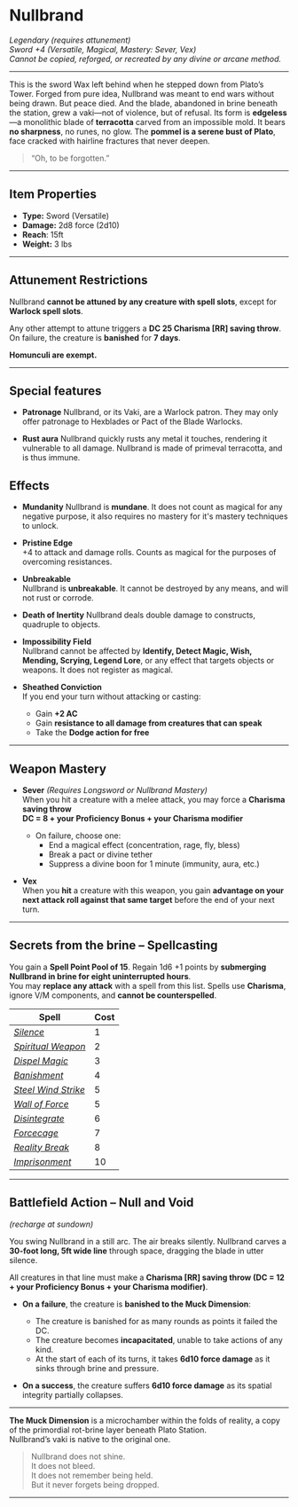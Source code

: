 # Nullbrand

_Legendary (requires attunement)_  
_Sword +4 (Versatile, Magical, Mastery: Sever, Vex)_  
_Cannot be copied, reforged, or recreated by any divine or arcane method._

---

This is the sword Wax left behind when he stepped down from Plato’s Tower. Forged from pure idea, Nullbrand was meant to end wars without being drawn.
But peace died. And the blade, abandoned in brine beneath the station, grew a vaki—not of violence, but of refusal.
Its form is **edgeless**—a monolithic blade of **terracotta** carved from an impossible mold.
It bears **no sharpness**, no runes, no glow. The **pommel is a serene bust of Plato**, face cracked with hairline fractures that never deepen.

> “Oh, to be forgotten.”

---

## Item Properties

- **Type:** Sword (Versatile)
- **Damage:** 2d8 force (2d10)
- **Reach**: 15ft
- **Weight:** 3 lbs

---

## Attunement Restrictions

Nullbrand **cannot be attuned by any creature with spell slots**, except for **Warlock spell slots**.

Any other attempt to attune triggers a **DC 25 Charisma [RR] saving throw**.  
On failure, the creature is **banished** for **7 days**.

**Homunculi are exempt.**

---

## Special features

- **Patronage** Nullbrand, or its Vaki, are a Warlock patron. They may only offer patronage to Hexblades or Pact of the Blade Warlocks.

- **Rust aura** Nullbrand quickly rusts any metal it touches, rendering it vulnerable to all damage. Nullbrand is made of primeval terracotta, and is thus immune.

## Effects

- **Mundanity**
  Nullbrand is **mundane**. It does not count as magical for any negative purpose, it also requires no mastery for it's mastery techniques to unlock.

- **Pristine Edge**  
  +4 to attack and damage rolls. Counts as magical for the purposes of overcoming resistances.

- **Unbreakable**  
  Nullbrand is **unbreakable**. It cannot be destroyed by any means, and will not rust or corrode.

- **Death of Inertity**
  Nullbrand deals double damage to constructs, quadruple to objects.

- **Impossibility Field**  
  Nullbrand cannot be affected by **Identify, Detect Magic, Wish, Mending, Scrying, Legend Lore**, or any effect that targets objects or weapons. It does not register as magical.

- **Sheathed Conviction**  
  If you end your turn without attacking or casting:

  - Gain **+2 AC**
  - Gain **resistance to all damage from creatures that can speak**
  - Take the **Dodge action for free**

---

## Weapon Mastery

- **Sever** _(Requires Longsword or Nullbrand Mastery)_  
  When you hit a creature with a melee attack, you may force a **Charisma saving throw**  
  **DC = 8 + your Proficiency Bonus + your Charisma modifier**

  - On failure, choose one:
    - End a magical effect (concentration, rage, fly, bless)
    - Break a pact or divine tether
    - Suppress a divine boon for 1 minute (immunity, aura, etc.)

- **Vex**  
  When you **hit** a creature with this weapon, you gain **advantage on your next attack roll against that same target** before the end of your next turn.

---

## Secrets from the brine – Spellcasting

You gain a **Spell Point Pool of 15**. Regain 1d6 +1 points by **submerging Nullbrand in brine for eight uninterrupted hours**.  
You may **replace any attack** with a spell from this list. Spells use **Charisma**, ignore V/M components, and **cannot be counterspelled**.

| Spell                                                                    | Cost |
| ------------------------------------------------------------------------ | ---- |
| [_Silence_](https://dnd5e.wikidot.com/spell:silence)                     | 1    |
| [_Spiritual Weapon_](https://dnd5e.wikidot.com/spell:spiritual-weapon)   | 2    |
| [_Dispel Magic_](https://dnd5e.wikidot.com/spell:dispel-magic)           | 3    |
| [_Banishment_](https://dnd5e.wikidot.com/spell:banishment)               | 4    |
| [_Steel Wind Strike_](https://dnd5e.wikidot.com/spell:steel-wind-strike) | 5    |
| [_Wall of Force_](https://dnd5e.wikidot.com/spell:wall-of-force)         | 5    |
| [_Disintegrate_](https://dnd5e.wikidot.com/spell:disintegrate)           | 6    |
| [_Forcecage_](https://dnd5e.wikidot.com/spell:forcecage)                 | 7    |
| [_Reality Break_](https://dnd5e.wikidot.com/spell:reality-break)         | 8    |
| [_Imprisonment_](https://dnd5e.wikidot.com/spell:imprisonment)           | 10   |

---

## Battlefield Action – **Null and Void**

_(recharge at sundown)_

You swing Nullbrand in a still arc. The air breaks silently.
Nullbrand carves a **30-foot long, 5ft wide line** through space, dragging the blade in utter silence.

All creatures in that line must make a **Charisma [RR] saving throw (DC = 12 + your Proficiency Bonus + your Charisma modifier)**.

- **On a failure**, the creature is **banished to the Muck Dimension**:

  - The creature is banished for as many rounds as points it failed the DC.
  - The creature becomes **incapacitated**, unable to take actions of any kind.
  - At the start of each of its turns, it takes **6d10 force damage** as it sinks through brine and pressure.

- **On a success**, the creature suffers **6d10 force damage** as its spatial integrity partially collapses.

---

**The Muck Dimension** is a microchamber within the folds of reality, a copy of the primordial rot-brine layer beneath Plato Station.  
Nullbrand’s vaki is native to the original one.

> Nullbrand does not shine.  
> It does not bleed.  
> It does not remember being held.  
> But it never forgets being dropped.

---
